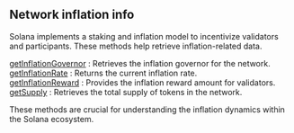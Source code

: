 ## Network inflation info

Solana implements a staking and inflation model to incentivize validators and participants. These methods help retrieve inflation-related data.

[getInflationGovernor](/solana-api/networkinflationinfo/getInflationGovernor) : Retrieves the inflation governor for the network.  \
[getInflationRate](/solana-api/networkinflationinfo/getInflationRate) : Returns the current inflation rate.  \
[getInflationReward](/solana-api/networkinflationinfo/getInflationReward) : Provides the inflation reward amount for validators.  \
[getSupply](/solana-api/networkinflationinfo/getSupply) : Retrieves the total supply of tokens in the network.

These methods are crucial for understanding the inflation dynamics within the Solana ecosystem.
